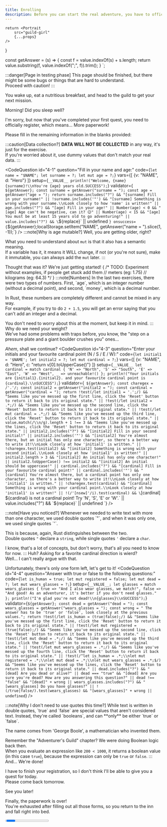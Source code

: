 ```yaml
---
title: Enrolling
description: Before you can start the real adventure, you have to officially register on the Adventurer's Guild...
---
```


    return <Portrait 
        src="guild-girl" 
        {...props} 
    />
}

const getAnswer = (s) => {
    const f = value.indexOf(s) + s.length;
    return value.substring(f, value.indexOf(";", f)).trim();
}
`;

:::danger[Page in testing phase]
This page should be finished, but there might be some bugs or things that are hard to understand.  
Proceed with caution!
:::

You wake up, eat a nutritious breakfast, and head to the guild to get your next mission.

<Guild>
Morning! Did you sleep well?

I'm sorry, but now that you've completed your first quest, you need to officially register, which means... More paperwork!

Please fill in the remaining information in the blanks provided:
</Guild>

:::caution[Data collection?]
**DATA WILL NOT BE COLLECTED** in any way, it's just for the exercise.  
If you're worried about it, use dummy values that don't match your real data.
:::

<CodeQuestion 
id="4-1"
question="Fill in your name and age:"
code={`
let name = "$NAME";
let surname = ?;
let mut age = ?;
`}
vars={[ {v: "NAME", d: "Hero"} ]}
setup={`__VALUE__ println!("Welcome, {name} {surname}!\\nYou're {age} years old.SUCCESS");`}
validator={`
${getAnswer};
const surname = getAnswer("surname = ");
const age = getAnswer("age = ");
return surname.includes("?") && "[surname] Fill in your surname!"
    || !surname.includes('"') && "[surname] Something is wrong with your surname.\\nLook closely to how 'name' is written!"
    || age.includes("?") && "[age] Fill in your age!"
    || Number(age) < 0 && "[age] Age can't be negative, can it? 😉"
    || Number(age) < 15 && "[age] You must be at least 15 years old to go adventuring!"
    || value.includes("?") && \`${replace}\`
    || undefined
`}
onsuccess={`${getAnswer};localStorage.setItem("NAME", getAnswer("name = ").slice(1, -1));`}
/>
:::note[Why is age mutable?]
Well, you are getting older, right?  

What you need to understand about `mut` is that it also has a semantic meaning.  
If a variable has it, it means it WILL change, if not (or you're not sure), make it immutable, you can always add the `mut` later.
:::

<Checkpoint id="4-1">
<Guild>
Thought that was it? We're just getting started!
</Guild>
{ /* 
  TODO: Experiment without examples, if people get stuck add them
  // meters    (eg: 1.75)
  // kilograms (eg: 64.3)
 */ }
<CodeQuestion 
id="4-2"
question="Enter your height (meters), weight (kilograms) and current money:"
code={`
let mut height = ?; 
let mut weight = ?; 
let mut money = 12.50;
`}
setup={`__VALUE__ println!("Your height is {height} meters, your weight is {weight} kilograms and you have {money} coins.\\nSUCCESS");`}
validator={`
${getAnswer};
const height = getAnswer("height = ");
const weight = getAnswer("weight = ");
return height.includes("?") && "[height] Fill in your height!"
    || !height.includes(".") && "[height] Wow, that's a very round height!\\nTry adding some decimals to make it more precise."
    || weight.includes("?") && "[weight] Fill in your weight!"
    || value.includes("?") && \`${replace}\`
    || undefined
`}
/>
</Checkpoint>

<Checkpoint id="4-2">
:::note[Numbers]
In the last two exercises, there were two types of numbers.  
First, `age`, which is an integer number (without a decimal point), and second, `money`, which is a decimal number.  

In Rust, these numbers are completely different and cannot be mixed in any way.  
For example, if you try to do `2 + 1.5`, you will get an error saying that you can't add an integer and a decimal.

You don't need to worry about this at the moment, but keep it in mind.
:::
<Guild>
Why do we need your weight?  
We've had some problems with traps before, you know, the "step on a pressure plate and a giant boulder crushes you" ones...  

*Ahem*, shall we continue?
</Guild>
<CodeQuestion 
id="4-3"
question="Enter your initials and your favourite cardinal point (N / S / E / W):"
code={`
let initial1 = '$NAME';
let initial2 = ?;
let mut cardinal = ?;
`}
vars={[ {v: "NAME", d: "Hero", c: "return v[0].toUpperCase()"} ]}
setup={`
__VALUE__
let cardinal = match cardinal {
    'N' => "North",
    'S' => "South",
    'E' => "East",
    'W' => "West",
    _ => unreachable!()
};
println!("Your initials are {initial1}.{initial2}. and your favourite cardinal point is {cardinal}.\\nSUCCESS");
`}
validator={`
${getAnswer};
const charegex = /'.'/;
const initial2 = getAnswer("initial2 = ");
const cardinal = getAnswer("cardinal = ");
return !test(/let initial1 = '.';/) && "Seems like you've messed up the first line, click the 'Reset' button to return it back to its original state."
    || !test(/let initial2 = .*;/) && "Seems like you've messed up the second line, click the 'Reset' button to return it back to its original state."
    || !test(/let mut cardinal = .*;/) && "Seems like you've messed up the third line, click the 'Reset' button to return it back to its original state."
    || value.match(/\\n/g).length + 1 !== 3 && "Seems like you've messed up the lines, click the 'Reset' button to return it back to its original state."
    || initial2.includes("?") && "[initial2] Fill in your second initial!"
    || initial2.includes('"') && "[initial2] You're almost there, but an initial has only one character, so there's a better way to write it!\\nLook closely at how 'initial1' is written."
    || !charegex.test(initial2) && "[initial2] Something is wrong with your second initial.\\nLook closely at how 'initial1' is written!"
    || initial2.length > 3 && "[initial2] An initial has only one character!"
    || initial2.toUpperCase() !== initial2 && "[initial2] An initial should be uppercase!"
    || cardinal.includes("?") && "[cardinal] Fill in your favourite cardinal point!"
    || cardinal.includes('"') && "[cardinal] You're almost there, but a cardinal point has only one character, so there's a better way to write it!\\nLook closely at how 'initial1' is written."
    || !charegex.test(cardinal) && "[cardinal] Something is wrong with your cardinal point.\\nLook closely at how 'initial1' is written!"
    || !(/'[nsew]'/i).test(cardinal) && \`[cardinal] \${cardinal} is not a cardinal point! Try 'N', 'S', 'E' or 'W'.\`
    || value.includes("?") && \`${replace}\`
    || undefined
`}
/>
</Checkpoint>

<Checkpoint id="4-3">
:::note[Have you noticed?]
Whenever we needed to write text with more than one character, we used double quotes `"`, and when it was only one, we used single quotes `'`.

This is because, again, Rust distinguishes between the two.  
Double quotes `"` declare a `string`, while single quotes `'` declare a `char`.

I know, that's a lot of concepts, but don't worry, that's all you need to know for now.
:::
<Guild>
Huh? Asking for a favorite cardinal direction is wierd?  
Well... I can't really argue with that.

Unfortunately, there's only one form left, let's get to it!
</Guild>
<CodeQuestion 
id="4-4"
question="Answer with true or false to the following questions:"
code={`
let is_human = true;
let mut registered = false;
let mut dead = ?;
let mut wears_glasses = ?;
`}
setup={`
__VALUE__;
let glasses = match wears_glasses {
    true => "And I also wear glasses, we match!",
    false => "And good! As an adventurer, it's better if you don't need glasses."
};
println!("I'm glad you're not dead!\\n{glasses}\\nSUCCESS");
`}
validator={`
${getAnswer};
const dead = getAnswer("dead = ");
const wears_glasses = getAnswer("wears_glasses = ");
const wrong = " The answer has to be 'true' or 'false', look closely at the previous values.";
return !test(/let is_human = (true|false);/) && "Seems like you've messed up the first line, click the 'Reset' button to return it back to its original state."
    || !test(/let mut registered = (true|false);/) && "Seems like you've messed up the second line, click the 'Reset' button to return it back to its original state."
    || !test(/let mut dead = .*;/) && "Seems like you've messed up the third line, click the 'Reset' button to return it back to its original state."
    || !test(/let mut wears_glasses = .*;/) && "Seems like you've messed up the fourth line, click the 'Reset' button to return it back to its original state."
    || !test(/^let is_human = .*;\\nlet mut registered = .*;\\nlet mut dead = .*;\\nlet mut wears_glasses = .*;$/) && "Seems like you've messed up the lines, click the 'Reset' button to return it back to its original state."
    || dead.includes("?") && "[dead] Are you dead or alive?"
    || dead === "true" && "[dead] Are you sure you're dead? How are you answering this question?"
    || dead !== "false" && "[dead]" + wrong
    || wears_glasses.includes("?") && "[wears_glasses] Do you have glasses?"
    || !(/true|false/).test(wears_glasses) && "[wears_glasses]" + wrong
    || undefined
`}
/>
</Checkpoint>

<Checkpoint id="4-4">
:::note[Why I don't need to use quotes this time?]
While text is written in double quotes, `true` and `false` are special values that aren't considered text.  
Instead, they're called `booleans`, and can **only** be either `true` or `false`.  

The name comes from 'George Boole', a mathematician who invented them.

Remember the "Adventurer's Guild" chapter? We were doing Boolean logic back then.  
When you evaluate an expression like `200 < 1000`, it returns a boolean value (in this case `true`), because the expression can only be `true` or `false`.
:::
<Guild>
And... We're done!  

I have to finish your registration, so I don't think I'll be able to give you a quest for today.  
Please come back tomorrow.

See you later!
</Guild>

Finally, the paperwork is over!  
You're exhausted after filling out all those forms, so you return to the inn and fall right into bed.
</Checkpoint>

<Progress id="4" total={4} />